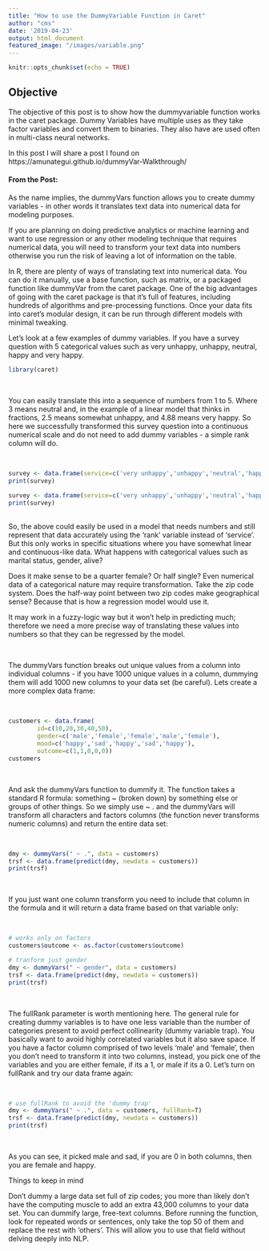 ```yaml
---
title: "How to use the DummyVariable Function in Caret"
author: "cms"
date: '2019-04-23'
output: html_document
featured_image: "/images/variable.png"
---
```



```r
knitr::opts_chunk$set(echo = TRUE)
```

## Objective

The objective of this post is to show how the dummyvariable function works in the caret package.  Dummy Variables have multiple uses as they take factor variables and convert them to binaries.  They also have are used often in multi-class neural networks.  

In this post I will share a post I found on https://amunategui.github.io/dummyVar-Walkthrough/


#### From the Post:
As the name implies, the dummyVars function allows you to create dummy variables - in other words it translates text data into numerical data for modeling purposes.

If you are planning on doing predictive analytics or machine learning and want to use regression or any other modeling technique that requires numerical data, you will need to transform your text data into numbers otherwise you run the risk of leaving a lot of information on the table.

In R, there are plenty of ways of translating text into numerical data. You can do it manually, use a base function, such as matrix, or a packaged function like dummyVar from the caret package. One of the big advantages of going with the caret package is that it's full of features, including hundreds of algorithms and pre-processing functions. Once your data fits into caret's modular design, it can be run through different models with minimal tweaking.

Let's look at a few examples of dummy variables. If you have a survey question with 5 categorical values such as very unhappy, unhappy, neutral, happy and very happy.

```r
library(caret)


```
<br>

You can easily translate this into a sequence of numbers from 1 to 5. Where 3 means neutral and, in the example of a linear model that thinks in fractions, 2.5 means somewhat unhappy, and 4.88 means very happy. So here we successfully transformed this survey question into a continuous numerical scale and do not need to add dummy variables - a simple rank column will do.

<br>

```r
survey <- data.frame(service=c('very unhappy','unhappy','neutral','happy','very happy'))
print(survey)

survey <- data.frame(service=c('very unhappy','unhappy','neutral','happy','very happy'), rank=c(1,2,3,4,5))
print(survey)

```


<br>
So, the above could easily be used in a model that needs numbers and still represent that data accurately using the 'rank' variable instead of 'service'. But this only works in specific situations where you have somewhat linear and continuous-like data. What happens with categorical values such as marital status, gender, alive? 

Does it make sense to be a quarter female? Or half single? Even numerical data of a categorical nature may require transformation. Take the zip code system. Does the half-way point between two zip codes make geographical sense? Because that is how a regression model would use it. 

It may work in a fuzzy-logic way but it won't help in predicting much; therefore we need a more precise way of translating these values into numbers so that they can be regressed by the model.

<br>

The dummyVars function breaks out unique values from a column into individual columns - if you have 1000 unique values in a column, dummying them will add 1000 new columns to your data set (be careful). Lets create a more complex data frame:

<br>

```r
customers <- data.frame(
        id=c(10,20,30,40,50),
        gender=c('male','female','female','male','female'),
        mood=c('happy','sad','happy','sad','happy'),
        outcome=c(1,1,0,0,0))
customers

```
<br>

And ask the dummyVars function to dummify it. The function takes a standard R formula: something ~ (broken down) by something else or groups of other things. So we simply use ~ . and the dummyVars will transform all characters and factors columns (the function never transforms numeric columns) and return the entire data set:

<br>

```r
dmy <- dummyVars(" ~ .", data = customers)
trsf <- data.frame(predict(dmy, newdata = customers))
print(trsf)

```
<br>

If you just want one column transform you need to include that column in the formula and it will return a data frame based on that variable only:

<br>

```r
# works only on factors
customers$outcome <- as.factor(customers$outcome)

```

```r
# tranform just gender
dmy <- dummyVars(" ~ gender", data = customers)
trsf <- data.frame(predict(dmy, newdata = customers))
print(trsf)

```

<br>

The fullRank parameter is worth mentioning here. The general rule for creating dummy variables is to have one less variable than the number of categories present to avoid perfect collinearity (dummy variable trap). You basically want to avoid highly correlated variables but it also save space. If you have a factor column comprised of two levels 'male' and 'female', then you don't need to transform it into two columns, instead, you pick one of the variables and you are either female, if its a 1, or male if its a 0. 
Let's turn on fullRank and try our data frame again:

<br>

```r
# use fullRank to avoid the 'dummy trap'
dmy <- dummyVars(" ~ .", data = customers, fullRank=T)
trsf <- data.frame(predict(dmy, newdata = customers))
print(trsf)
```

<br>

As you can see, it picked male and sad, if you are 0 in both columns, then you are female and happy. 

Things to keep in mind

Don't dummy a large data set full of zip codes; you more than likely don't have the computing muscle to add an extra 43,000 columns to your data set.
You can dummify large, free-text columns. Before running the function, look for repeated words or sentences, only take the top 50 of them and replace the rest with 'others'. This will allow you to use that field without delving deeply into NLP.